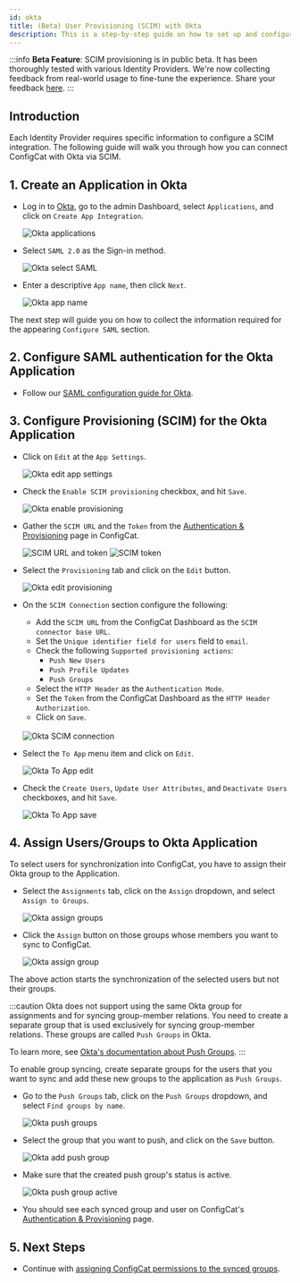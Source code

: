 ```yaml
---
id: okta
title: (Beta) User Provisioning (SCIM) with Okta
description: This is a step-by-step guide on how to set up and configure Okta as a User provisioning (SCIM) provider for your organization.
---
```



:::info
**Beta Feature**: SCIM provisioning is in public beta. It has been thoroughly tested with various Identity Providers. 
We're now collecting feedback from real-world usage to fine-tune the experience. Share your feedback [here](https://configcat.com/support).
:::

## Introduction

Each Identity Provider requires specific information to configure a SCIM integration. The following guide will walk you through how you can connect ConfigCat with Okta via SCIM.

## 1. Create an Application in Okta

- Log in to <a href="https://login.okta.com/" target="_blank">Okta</a>, go to the admin Dashboard, select `Applications`, and click on `Create App Integration`.

  <img className="bordered-img" src="/docs/assets/scim/okta/create_app.png" alt="Okta applications" decoding="async" loading="lazy" />

- Select `SAML 2.0` as the Sign-in method.

  <img className="bordered-img" src="/docs/assets/scim/okta/app_type.png" alt="Okta select SAML" decoding="async" loading="lazy"/>

- Enter a descriptive `App name`, then click `Next`.

  <img className="bordered-img" src="/docs/assets/scim/okta/app_name.png" alt="Okta app name" decoding="async" loading="lazy"/>

The next step will guide you on how to collect the information required for the appearing `Configure SAML` section.

## 2. Configure SAML authentication for the Okta Application

- Follow our [SAML configuration guide for Okta](../../../saml/identity-providers/okta/#2-configure-saml-for-the-okta-application).

## 3. Configure Provisioning (SCIM) for the Okta Application

- Click on `Edit` at the `App Settings`.
   
  <img className="bordered-img" src="/docs/assets/scim/okta/edit_settings.png" alt="Okta edit app settings" decoding="async" loading="lazy"/>

- Check the `Enable SCIM provisioning` checkbox, and hit `Save`.
   
  <img className="bordered-img" src="/docs/assets/scim/okta/enable_provisioning.png" alt="Okta enable provisioning" decoding="async" loading="lazy"/>

- Gather the `SCIM URL` and the `Token` from the <a href="https://app.configcat.com/organization/authentication/" target="_blank" rel="noopener noreferrer">Authentication & Provisioning</a> page in ConfigCat.

  <img className="bordered-img" src="/docs/assets/scim/dashboard/token_generate_url.png" alt="SCIM URL and token" decoding="async" loading="lazy"/>

  <img className="bordered-img" src="/docs/assets/scim/dashboard/token.png" alt="SCIM token" decoding="async" loading="lazy"/>

- Select the `Provisioning` tab and click on the `Edit` button.
   
  <img className="bordered-img" src="/docs/assets/scim/okta/edit_provisioning.png" alt="Okta edit provisioning" decoding="async" loading="lazy"/>

- On the `SCIM Connection` section configure the following:
  - Add the `SCIM URL` from the ConfigCat Dashboard as the `SCIM connector base URL`.
  - Set the `Unique identifier field for users` field to `email`.
  - Check the following `Supported provisioning actions`:
    - `Push New Users`
    - `Push Profile Updates`
    - `Push Groups`
  - Select the `HTTP Header` as the `Authentication Mode`.
  - Set the `Token` from the ConfigCat Dashboard as the `HTTP Header Authorization`.
  - Click on `Save`.<br/><br/>
  
  <img className="bordered-img" src="/docs/assets/scim/okta/scim_connection.png" alt="Okta SCIM connection" decoding="async" loading="lazy"/>

- Select the `To App` menu item and click on `Edit`.
   
  <img className="bordered-img" src="/docs/assets/scim/okta/to_app_edit.png" alt="Okta To App edit" decoding="async" loading="lazy"/>

- Check the `Create Users`, `Update User Attributes`, and `Deactivate Users` checkboxes, and hit `Save`.
   
  <img className="bordered-img" src="/docs/assets/scim/okta/to_app_save.png" alt="Okta To App save" decoding="async" loading="lazy"/>

## 4. Assign Users/Groups to Okta Application

To select users for synchronization into ConfigCat, you have to assign their Okta group to the Application.

- Select the `Assignments` tab, click on the `Assign` dropdown, and select `Assign to Groups`.

  <img className="bordered-img" src="/docs/assets/scim/okta/assign_groups.png" alt="Okta assign groups" decoding="async" loading="lazy"/>

- Click the `Assign` button on those groups whose members you want to sync to ConfigCat.

  <img className="bordered-img" src="/docs/assets/scim/okta/assign_group.png" alt="Okta assign group" decoding="async" loading="lazy"/>

The above action starts the synchronization of the selected users but not their groups.

:::caution
Okta does not support using the same Okta group for assignments and for syncing group-member relations. 
You need to create a separate group that is used exclusively for syncing group-member relations.
These groups are called `Push Groups` in Okta. 

To learn more, see <a href="https://help.okta.com/en-us/content/topics/users-groups-profiles/usgp-about-group-push.htm" target="_blank" rel="noopener noreferrer">Okta's documentation about Push Groups</a>.
:::

To enable group syncing, create separate groups for the users that you want to sync and add these new groups to the application as `Push Groups`.

- Go to the `Push Groups` tab, click on the `Push Groups` dropdown, and select `Find groups by name`.
 
  <img className="bordered-img" src="/docs/assets/scim/okta/push_groups.png" alt="Okta push groups" decoding="async" loading="lazy"/>

- Select the group that you want to push, and click on the `Save` button.

  <img className="bordered-img" src="/docs/assets/scim/okta/add_push_group.png" alt="Okta add push group" decoding="async" loading="lazy"/>

- Make sure that the created push group's status is active.

  <img className="bordered-img" src="/docs/assets/scim/okta/push_group_active.png" alt="Okta push group active" decoding="async" loading="lazy"/>

- You should see each synced group and user on ConfigCat's <a href="https://app.configcat.com/organization/authentication/" target="_blank" rel="noopener noreferrer">Authentication & Provisioning</a> page.

## 5. Next Steps

- Continue with [assigning ConfigCat permissions to the synced groups](../overview.mdx#groups).
